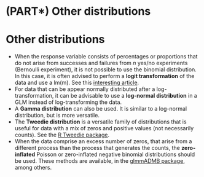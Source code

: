 # (PART\*) Other distributions {-}

# Other distributions

-   When the response variable consists of percentages or proportions
    that do not arise from successes and failures from $n$ yes/no
    experiments (Bernoulli experiment), it is not possible to use the
    binomial distribution. In this case, it is often advised to perform
    a **logit transformation** of the data and use a lm(m). See this
    [interesting article](http://onlinelibrary.wiley.com/doi/10.1890/10-0340.1/abstract).
-   For data that can be appear normally distributed after a
    log-transformation, it can be advisable to use a **log-normal    distribution** in a GLM instead of log-transforming the data.
-   A **Gamma distribution** can also be used. It is similar to a
    log-normal distribution, but is more versatile.
-   The **Tweedie distribution** is a versatile family of distributions
    that is useful for data with a mix of zeros and positive values (not
    necessarily counts). See the [R Tweedie    package](https://cran.r-project.org/web/packages/tweedie/index.html).
-   When the data comprise an excess number of zeros, that arise from a
    different process than the process that generates the counts, the
    **zero-inflated** Poisson or zero-inflated negative binomial
    distributions should be used. These methods are available, in the
    [glmmADMB package](http://glmmadmb.r-forge.r-project.org/), among
    others.
